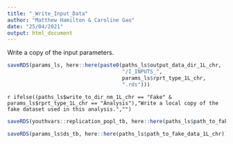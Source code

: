 ```yaml
---
title: "_Write_Input_Data"
author: "Matthew Hamilton & Caroline Gao"
date: "25/04/2021"
output: html_document
---
```


Write a copy of the input parameters.

```r
saveRDS(params_ls, here::here(paste0(paths_ls$output_data_dir_1L_chr,
                                     "/I_INPUTS_",
                                     params_ls$rprt_type_1L_chr,
                                     ".rds")))
```

`r ifelse((paths_ls$write_to_dir_nm_1L_chr == "Fake" & params_ls$rprt_type_1L_chr == "Analysis"),"Write a local copy of the fake dataset used in this analysis.","")`

```r
saveRDS(youthvars::replication_popl_tb, here::here(paths_ls$path_to_fake_data_1L_chr))
```

```r
saveRDS(params_ls$ds_tb, here::here(paths_ls$path_to_fake_data_1L_chr))
```

